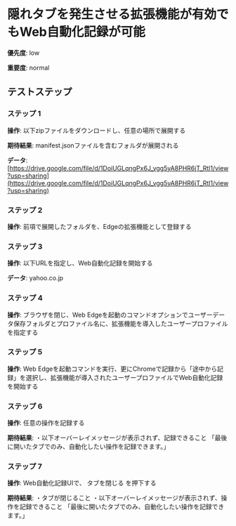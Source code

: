 # 隠れタブを発生させる拡張機能が有効でもWeb自動化記録が可能

**優先度**: low

**重要度**: normal

## テストステップ

### ステップ 1

**操作**: 以下zipファイルをダウンロードし、任意の場所で展開する

**期待結果**:
manifest.jsonファイルを含むフォルダが展開される

**データ**: [https://drive.google.com/file/d/1DoiUGLqngPx6J_vgg5yA8PHR6jT_Rtl1/view?usp=sharing](https://drive.google.com/file/d/1DoiUGLqngPx6J_vgg5yA8PHR6jT_Rtl1/view?usp=sharing)

### ステップ 2

**操作**: 前項で展開したフォルダを、Edgeの拡張機能として登録する

### ステップ 3

**操作**: 以下URLを指定し、Web自動化記録を開始する

**データ**: yahoo.co.jp

### ステップ 4

**操作**: ブラウザを閉じ、Web Edgeを起動のコマンドオプションでユーザーデータ保存フォルダとプロファイル名に、拡張機能を導入したユーザープロファイルを指定する

### ステップ 5

**操作**: Web Edgeを起動コマンドを実行、更にChromeで記録から「途中から記録」を選択し、拡張機能が導入されたユーザープロファイルでWeb自動化記録を開始する

### ステップ 6

**操作**: 任意の操作を記録する

**期待結果**:
・以下オーバーレイメッセージが表示されず、記録できること
「最後に開いたタブでのみ、自動化したい操作を記録できます。」

### ステップ 7

**操作**: Web自動化記録UIで、 タブを閉じる を押下する

**期待結果**:
・タブが閉じること
・以下オーバーレイメッセージが表示されず、操作を記録できること
「最後に開いたタブでのみ、自動化したい操作を記録できます。」

